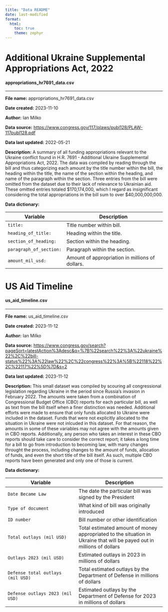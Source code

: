 ```yaml
---
title: "Data README"
date: last-modified
format:
  html:
    toc: true
    theme: zephyr
---
```


# Additional Ukraine Supplemental Appropriations Act, 2022

#### appropriations_hr7691_data.csv

---

**File name:** appropriations_hr7691_data.csv

**Date created:** 2023-11-10

**Author:** Ian Milko

**Data source:** <https://www.congress.gov/117/plaws/publ128/PLAW-117publ128.pdf>

**Data last updated:** 2022-05-21

**Description:** A summary of all funding appropriations relevant to the Ukraine conflict found in H.R. 7691 - Additional Ukraine Supplemental Appropriations Act, 2022. The data was compiled by reading through the bill and thus categorizing each amount by the title number within the bill, the heading within the title, the name of the section within the heading, and name of the paragraph within the section. Three entries from the bill were omitted from the dataset due to their lack of relevance to Ukrainian aid. These omitted entries totaled $170,174,000, which I regard as insignificant considering the total appropriations in the bill sum to over $40,000,000,000. 

**Data dictionary:**

|Variable                 |Description                                     |
|-------------------------|------------------------------------------------|
|`title:`                 |Title number within bill.                       |
|`heading_of_title:`      |Heading within the title.                       |
|`section_of_heading:`    |Section within the heading.                     |
|`paragraph_of_section:`  |Paragraph within the section.                   |
|`amount_mil_usd:`        |Amount of appropriation in millions of dollars. |


# US Aid Timeline

#### us_aid_timeline.csv

---

**File name:** us_aid_timeline.csv

**Date created:** 2023-11-12

**Author:** Ian Milko

**Data source:** <https://www.congress.gov/search?pageSort=latestAction%3Adesc&q=%7B%22search%22%3A%22ukraine%22%2C%22bill-status%22%3A%22law%22%2C%22congress%22%3A%5B%22118%22%2C%22117%22%5D%7D&s=2>

**Data last updated:** 2023-11-12

**Description:** This small dataset was compiled by scouring all congressional legislation regarding Ukraine in the period since Russia's invasion in February 2022. The amounts were taken from a combination of Congressional Budget Office (CBO) reports for each particular bill, as well as text from the bill itself when a finer distinction was needed. Additional efforts were made to ensure that only funds allocated to Ukraine were included in the dataset. Funds that were not explicitly allocated to the situation in Ukraine were not inlcuded in this dataset. For that reason, the amounts in some of these variables may not agree with the amounts given in CBO reports. Additionally, any person who takes an interest in these CBO reports should take care to consider the correct report; it takes a long time for a bill to go from introduction to becoming law, with many changes throught the process, including changes to the amount of funds, allocation of funds, and even the short title of the bill itself. As such, multiple CBO reports have been generated and only one of those is current.

**Data dictionary:**

|Variable|Description|
|---------|-----------|
|`Date Became Law`|The date the particular bill was signed by the President|
|`Type of document`|What kind of bill was originally introduced|
|`ID number`|Bill number or other identification|
|`Total outlays (mil USD)`|Total estimated amount of money appropriated to the situation in Ukraine that will be payed out in millions of dollars|
|`Outlays 2023 (mil USD)`|Estimated outlays in 2023 in millions of dollars|
|`Defense total outlays (mil USD)`|Total estimated outlays by the Department of Defense in millions of dollars|
|`Defense outlays 2023 (mil USD)`|Estimated outlays by the Department of Defense for 2023 in millions of dollars|




